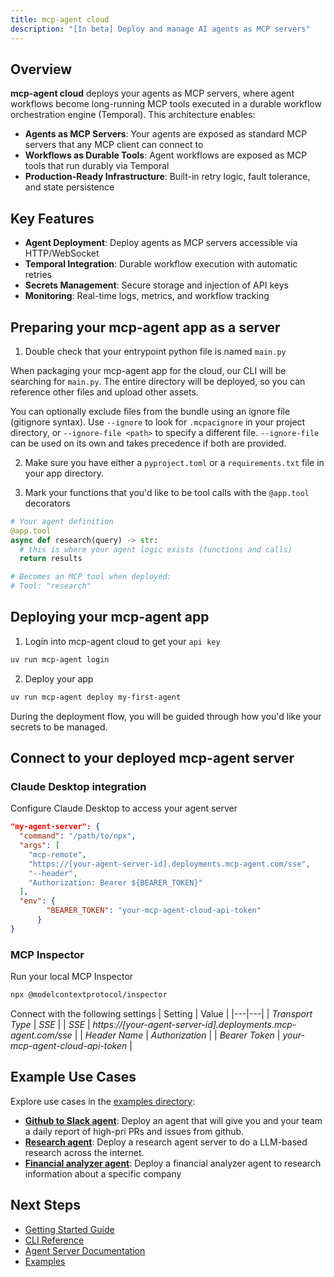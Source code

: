 ```yaml
---
title: mcp-agent cloud
description: "[In beta] Deploy and manage AI agents as MCP servers"
---
```


## Overview

**mcp-agent cloud** deploys your agents as MCP servers, where agent workflows become long-running MCP tools executed in a durable workflow orchestration engine (Temporal). This architecture enables:

- **Agents as MCP Servers**: Your agents are exposed as standard MCP servers that any MCP client can connect to
- **Workflows as Durable Tools**: Agent workflows are exposed as MCP tools that run durably via Temporal
- **Production-Ready Infrastructure**: Built-in retry logic, fault tolerance, and state persistence

## Key Features

- **Agent Deployment**: Deploy agents as MCP servers accessible via HTTP/WebSocket
- **Temporal Integration**: Durable workflow execution with automatic retries
- **Secrets Management**: Secure storage and injection of API keys
- **Monitoring**: Real-time logs, metrics, and workflow tracking

## Preparing your mcp-agent app as a server

1. Double check that your entrypoint python file is named `main.py`

<Note>When packaging your mcp-agent app for the cloud, our CLI will be searching for `main.py`. The entire directory will be deployed, so you can reference other files and upload other assets.</Note>

<Note>You can optionally exclude files from the bundle using an ignore file (gitignore syntax). Use `--ignore` to look for `.mcpacignore` in your project directory, or `--ignore-file <path>` to specify a different file. `--ignore-file` can be used on its own and takes precedence if both are provided.</Note>

2. Make sure you have either a `pyproject.toml` or a `requirements.txt` file in your app directory.

3. Mark your functions that you'd like to be tool calls with the `@app.tool` decorators

```python main.py
# Your agent definition
@app.tool
async def research(query) -> str:
  # this is where your agent logic exists (functions and calls)
  return results

# Becomes an MCP tool when deployed:
# Tool: "research"
```

## Deploying your mcp-agent app

1. Login into mcp-agent cloud to get your `api key`

```bash
uv run mcp-agent login
```

2. Deploy your app

```bash
uv run mcp-agent deploy my-first-agent
```

<Note>During the deployment flow, you will be guided through how you'd like your secrets to be managed.</Note>

## Connect to your deployed mcp-agent server

### Claude Desktop integration

Configure Claude Desktop to access your agent server

```json .claude-desktop/config.json
"my-agent-server": {
  "command": "/path/to/npx",
  "args": [
    "mcp-remote",
    "https://[your-agent-server-id].deployments.mcp-agent.com/sse",
    "--header",
    "Authorization: Bearer ${BEARER_TOKEN}"
  ],
  "env": {
        "BEARER_TOKEN": "your-mcp-agent-cloud-api-token"
      }
}
```

### MCP Inspector

Run your local MCP Inspector
```bash
npx @modelcontextprotocol/inspector 
```

Connect with the following settings
| Setting | Value | 
|---|---|
| *Transport Type* | *SSE* |
| *SSE* | *https://[your-agent-server-id].deployments.mcp-agent.com/sse* |
| *Header Name* | *Authorization* | 
| *Bearer Token* | *your-mcp-agent-cloud-api-token* |


## Example Use Cases

Explore use cases in the [examples directory](https://github.com/lastmile-ai/mcp-agent/tree/main/examples):
- [**Github to Slack agent**](https://github.com/lastmile-ai/mcp-agent/tree/main/examples/usecases/mcp_github_to_slack_agent): Deploy an agent that will give you and your team a daily report of high-pri PRs and issues from github.
- [**Research agent**](https://github.com/lastmile-ai/mcp-agent/tree/main/examples/usecases/mcp_researcher): Deploy a research agent server to do a LLM-based research across the internet.
- [**Financial analyzer agent**](https://github.com/lastmile-ai/mcp-agent/tree/main/examples/usecases/mcp_financial_analyzer): Deploy a financial analyzer agent to research information about a specific company


## Next Steps

- [Getting Started Guide](/cloud/getting-started)
- [CLI Reference](/cloud/cli-reference)
- [Agent Server Documentation](/cloud/agent-server)
- [Examples](https://github.com/lastmile-ai/mcp-agent/tree/main/examples)
